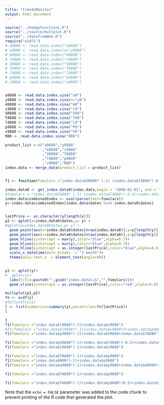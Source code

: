 ```yaml
---
title: "trendsMonitor"
output: html_document
---
```


```r

source("../hedgefunctions.R")
source("../source/multplot.R")
source("../datafromWeb.R")
require("e1071")
# a9888 <- read.data.index("a9888")
# y9888 <- read.data.index(x="y9888")
# m9888 <- read.data.index("m9888")
# c9888 <- read.data.index("c9888")
# SR888 <- read.data.index("SR888")
# TA888 <- read.data.index("TA888")
# l9888 <- read.data.index("l9888")
# p9888 <- read.data.index("p9888")
# v9888 <- read.data.index("v9888")


a9888 <- read.data.index.sina("a0")
y9888 <- read.data.index.sina(x="y0")
m9888 <- read.data.index.sina("m0")
c9888 <- read.data.index.sina("c0")
SR888 <- read.data.index.sina("SR0")
TA888 <- read.data.index.sina("TA0")
l9888 <- read.data.index.sina("L0")
p9888 <- read.data.index.sina("P0")
v9888 <- read.data.index.sina("V0")
RB0 <- read.data.index.sina("RB0")

product_list <-c("a9888","y9888"
                 ,"m9888","c9888"
                 ,"SR888","TA888"
                 ,"l9888","p9888"
                 ,"v9888","RB0")
index.data <- merge_data(product_list = product_list)


f1 <- function(fomulars ="index.data$SR888* (-1) +index.data$l9888*(-0.5)+index.data$v9888"){

index.data0 <- get_index.data0(index.data,begin = "2000-01-01", end = "2016-03-01")
#fomulars <-"index.data$SR888* (-1) +index.data$l9888*(-0.5)+index.data$v9888"
index.data$combinedIndex <- eval(parse(text=fomulars))
y<-index.data$combinedIndex[index.data$dates %in% index.data0$dates]


lastPrice <- as.character(y[length(y)])
p2 <- qplot(x=index.data0$dates,y= y) + 
#qplot(x=index.data0$dates,y= y) + 
  geom_point(aes(x=index.data0$dates[nrow(index.data0)],y=y[length(y)],color=lastPrice),size=4,alpha=0.6) +
  geom_point(aes(x=index.data0$dates[nrow(index.data0)],y=y[length(y)],color=lastPrice),size=4,alpha=0.6) +
  geom_hline(yintercept = max(y),color="blue",alpha=0.7)+
  geom_hline(yintercept = min(y),color="blue",alpha=0.7)+
  geom_hline(yintercept = as.integer(lastPrice),color="blue",alpha=0.6)+
  scale_x_datetime(date_breaks  = "3 month")+
  theme(axis.text.x  = element_text(angle=90))
  

p1 <- qplot(y)+
#  qplot(y)+
  labs(title=paste0("",gsub("index.data\\$","",fomulars)))+
  geom_vline(xintercept = as.integer(lastPrice),color="red",alpha=0.6)

multiplot(p1,p2)
fn <- ecdf(y)
#fn(lastPrice)
l <- list(summaries=summary(y),pecentiles=fn(lastPrice))
l

}
f1(fomulars ="index.data$l9888*(-2)+index.data$v9888")
#f1(fomulars ="index.data$l9888*(-1)+index.data$v9888*2+index.data$p9888*0.5")
f1(fomulars ="index.data$y9888*(-2)+index.data$SR888+index.data$TA888")

f1(fomulars ="index.data$SR888*(-1)+index.data$l9888*(-0.5)+index.data$v9888")
f1(fomulars ="index.data$l9888*(-1)+index.data$v9888")

f1(fomulars ="index.data$TA888*(-1)+index.data$p9888")
f1(fomulars ="index.data$RB0*(-1)+index.data$p9888")
f1(fomulars ="index.data$a9888*(-2)+index.data$y9888+index.data$m9888*2")

f1(fomulars ="index.data$TA888*(-1)+index.data$p9888")

f1(fomulars ="index.data$TA888*(-1)+index.data$p9888*(0.5)+index.data$v9888")


```

Note that the `echo = FALSE` parameter was added to the code chunk to prevent printing of the R code that generated the plot.
